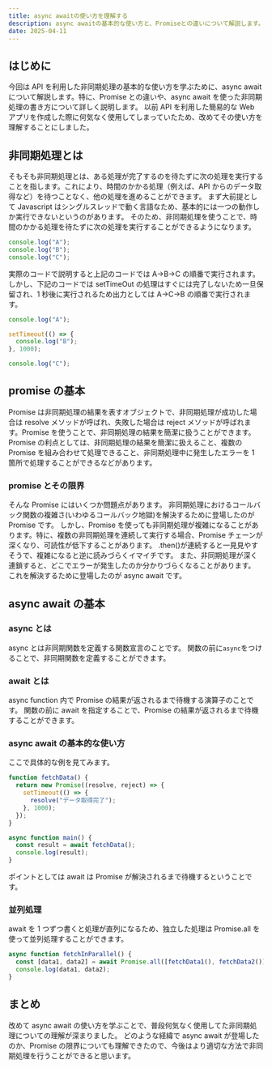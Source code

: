 ```yaml
---
title: async awaitの使い方を理解する
description: async awaitの基本的な使い方と、Promiseとの違いについて解説します。非同期処理を簡潔に記述するための方法として、async awaitは非常に便利です。
date: 2025-04-11
---
```


## はじめに

今回は API を利用した非同期処理の基本的な使い方を学ぶために、async await について解説します。特に、Promise との違いや、async await を使った非同期処理の書き方について詳しく説明します。
以前 API を利用した簡易的な Web アプリを作成した際に何気なく使用してしまっていたため、改めてその使い方を理解することにしました。

## 非同期処理とは

そもそも非同期処理とは、ある処理が完了するのを待たずに次の処理を実行することを指します。これにより、時間のかかる処理（例えば、API からのデータ取得など）を待つことなく、他の処理を進めることができます。
まず大前提として Javascript はシングルスレッドで動く言語なため、基本的には一つの動作しか実行できないというのがあります。
そのため、非同期処理を使うことで、時間のかかる処理を待たずに次の処理を実行することができるようになります。

```js
console.log("A");
console.log("B");
console.log("C");
```

実際のコードで説明すると上記のコードでは A→B→C の順番で実行されます。
しかし、下記のコードでは setTimeOut の処理はすぐには完了しないため一旦保留され、1 秒後に実行されるため出力としては A→C→B の順番で実行されます。

```js
console.log("A");

setTimeout(() => {
  console.log("B");
}, 1000);

console.log("C");
```

## promise の基本

Promise は非同期処理の結果を表すオブジェクトで、非同期処理が成功した場合は resolve メソッドが呼ばれ、失敗した場合は reject メソッドが呼ばれます。Promise を使うことで、非同期処理の結果を簡潔に扱うことができます。
Promise の利点としては、非同期処理の結果を簡潔に扱えること、複数の Promise を組み合わせて処理できること、非同期処理中に発生したエラーを 1 箇所で処理することができるなどがあります。

### promise とその限界

そんな Promise にはいくつか問題点があります。
非同期処理におけるコールバック関数の複雑さ(いわゆるコールバック地獄)を解決するために登場したのが Promise です。
しかし、Promise を使っても非同期処理が複雑になることがあります。特に、複数の非同期処理を連続して実行する場合、Promise チェーンが深くなり、可読性が低下することがあります。
.then()が連続すると一見見やすそうで、複雑になると逆に読みづらくイマイチです。
また、非同期処理が深く連鎖すると、どこでエラーが発生したのか分かりづらくなることがあります。
これを解決するために登場したのが async await です。

## async await の基本

### async とは

async とは非同期関数を定義する関数宣言のことです。
関数の前に`async`をつけることで、非同期関数を定義することができます。

### await とは

async function 内で Promise の結果が返されるまで待機する演算子のことです。
関数の前に await を指定することで、Promise の結果が返されるまで待機することができます。

### async await の基本的な使い方

ここで具体的な例を見てみます。

```js
function fetchData() {
  return new Promise((resolve, reject) => {
    setTimeout(() => {
      resolve("データ取得完了");
    }, 1000);
  });
}

async function main() {
  const result = await fetchData();
  console.log(result);
}
```

ポイントとしては await は Promise が解決されるまで待機するということです。

### 並列処理

await を 1 つずつ書くと処理が直列になるため、独立した処理は Promise.all を使って並列処理することができます。

```js
async function fetchInParallel() {
  const [data1, data2] = await Promise.all([fetchData1(), fetchData2()]);
  console.log(data1, data2);
}
```

## まとめ

改めて async await の使い方を学ぶことで、普段何気なく使用してた非同期処理についての理解が深まりました。
どのような経緯で async await が登場したのか、Promise の限界についても理解できたので、今後はより適切な方法で非同期処理を行うことができると思います。
